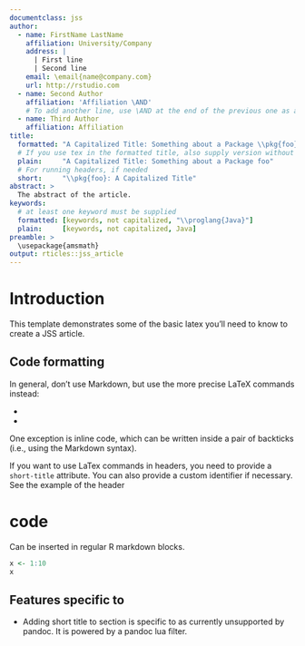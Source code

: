 ```yaml
---
documentclass: jss
author:
  - name: FirstName LastName
    affiliation: University/Company
    address: |
      | First line
      | Second line
    email: \email{name@company.com}
    url: http://rstudio.com
  - name: Second Author
    affiliation: 'Affiliation \AND'
    # To add another line, use \AND at the end of the previous one as above
  - name: Third Author
    affiliation: Affiliation
title:
  formatted: "A Capitalized Title: Something about a Package \\pkg{foo}"
  # If you use tex in the formatted title, also supply version without
  plain:     "A Capitalized Title: Something about a Package foo"
  # For running headers, if needed
  short:     "\\pkg{foo}: A Capitalized Title"
abstract: >
  The abstract of the article.
keywords:
  # at least one keyword must be supplied
  formatted: [keywords, not capitalized, "\\proglang{Java}"]
  plain:     [keywords, not capitalized, Java]
preamble: >
  \usepackage{amsmath}
output: rticles::jss_article
---
```


# Introduction

This template demonstrates some of the basic latex you'll need to know to create a JSS article.

## Code formatting

In general, don't use Markdown, but use the more precise LaTeX commands instead:

* \proglang{Java}
* \pkg{plyr}

One exception is inline code, which can be written inside a pair of backticks (i.e., using the Markdown syntax).

If you want to use LaTex commands in headers, you need to provide a `short-title`
attribute. You can also provide a custom identifier if necessary.
See the example of the header \ref{r-code}

# \proglang{R} code {short-title="R code" #r-code}

Can be inserted in regular R markdown blocks.

```r
x <- 1:10
x
```

## Features specific to \pkg{rticles} {short-title="Features specific to rticles"}

* Adding short title to section is specific to \pkg{rticles} as currently unsupported by pandoc. It is powered by a pandoc lua filter.
